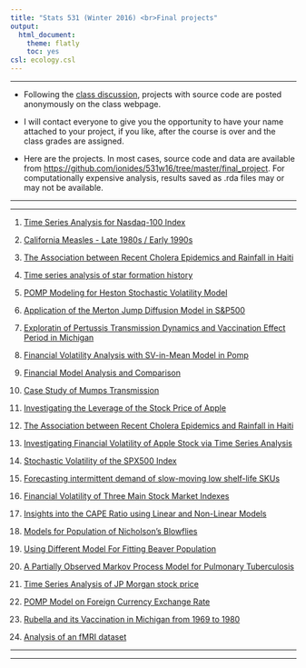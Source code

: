 ```yaml
---
title: "Stats 531 (Winter 2016) <br>Final projects"
output:
  html_document:
    theme: flatly
    toc: yes
csl: ecology.csl
---
```


------

* Following the [class discussion](http://ionides.github.io/531w16/hw/summary06.html), projects with source code are posted anonymously on the class webpage.

* I will contact everyone to give you the opportunity to have your name attached to your project, if you like, after the course is over and the class grades are assigned.

* Here are the projects. In most cases, source code and data are available from [https://github.com/ionides/531w16/tree/master/final_project](https://github.com/ionides/531w16/tree/master/final_project). For computationally expensive analysis, results saved as .rda files may or may not be available.


----------

----------

1. [Time Series Analysis for Nasdaq-100 Index](https://ionides.github.io/531w16/final_project/Project01/531-Final-Project/531_project_2.html)


2. [California Measles - Late 1980s / Early 1990s](https://ionides.github.io/531w16/final_project/Project02/stats531_final_project.html)

3. [The Association between Recent Cholera Epidemics and Rainfall in Haiti](https://ionides.github.io/531w16/final_project/Project03/final_project.html)

4. [Time series analysis of star formation history](https://ionides.github.io/531w16/final_project/Project04/final_project.html)

5. [POMP Modeling for Heston Stochastic Volatility Model](https://ionides.github.io/531w16/final_project/Project05/531-final/final.html)

6. [Application of the Merton Jump Diffusion Model in S&P500](https://ionides.github.io/531w16/final_project/Project06/final_report.html)

7. [Exploratin of Pertussis Transmission Dynamics and Vaccination Effect Period in Michigan](https://ionides.github.io/531w16/final_project/Project07/submit/final_project_step1.html)

8. [Financial Volatility Analysis with SV-in-Mean Model in Pomp](https://ionides.github.io/531w16/final_project/Project08/Final/Stats_531_Final_Project.html)

9. [Financial Model Analysis and Comparison](https://ionides.github.io/531w16/final_project/Project09/Report/Final_Project.html)

10. [Case Study of Mumps Transmission](https://ionides.github.io/531w16/final_project/Project10/531final_project/531_final.html)

11. [Investigating the Leverage of the Stock Price of Apple](https://ionides.github.io/531w16/final_project/Project11/final.html)

12. [The Association between Recent Cholera Epidemics and Rainfall in Haiti](https://ionides.github.io/531w16/final_project/Project12/final_project.html)

13. [Investigating Financial Volatility of Apple Stock via Time Series Analysis](https://ionides.github.io/531w16/final_project/Project13/final_project.html)

14. [Stochastic Volatility of the SPX500 Index](https://ionides.github.io/531w16/final_project/Project14/Final.html)

15. [Forecasting intermittent demand of slow-moving low shelf-life SKUs](https://ionides.github.io/531w16/final_project/Project15/final.html)

16. [Financial Volatility of Three Main Stock Market Indexes](https://ionides.github.io/531w16/final_project/Project16/531_final_project.html)

17. [Insights into the CAPE Ratio using Linear and Non-Linear Models](https://ionides.github.io/531w16/final_project/Project17/17.html)

18. [Models for Population of Nicholson’s Blowflies](https://ionides.github.io/531w16/final_project/Project18/Finalprojectv2.html)

19. [Using Different Model For Fitting Beaver Population](https://ionides.github.io/531w16/final_project/Project19/final.html)

20. [A Partially Observed Markov Process Model for Pulmonary Tuberculosis](https://ionides.github.io/531w16/final_project/Project20/Final_Project/stat531finalproject.html)

21. [Time Series Analysis of JP Morgan stock price](https://ionides.github.io/531w16/final_project/Project21/Stats_531_Final_Project.html)

22. [POMP Model on Foreign Currency Exchange Rate](https://ionides.github.io/531w16/final_project/Project22/final.html)

23. [Rubella and its Vaccination in Michigan from 1969 to 1980](https://ionides.github.io/531w16/final_project/Project23/Report.html)

24. [Analysis of an fMRI dataset](https://ionides.github.io/531w16/final_project/Project24/531Final3.html)


----------

-----------

